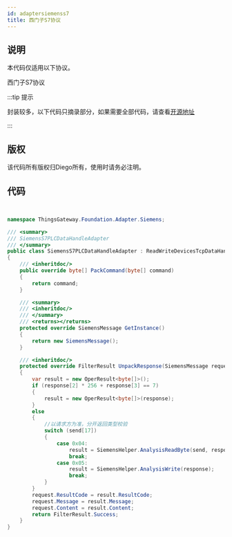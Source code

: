 ```yaml
---
id: adaptersiemenss7
title: 西门子S7协议
---
```


## 说明

本代码仅适用以下协议。

西门子S7协议

:::tip 提示

封装较多，以下代码只摘录部分，如果需要全部代码，请查看[开源地址](https://gitee.com/diego2098/ThingsGateway)

:::  

## 版权

该代码所有版权归Diego所有，使用时请务必注明。

## 代码

```csharp showLineNumbers


namespace ThingsGateway.Foundation.Adapter.Siemens;

/// <summary>
/// SiemensS7PLCDataHandleAdapter
/// </summary>
public class SiemensS7PLCDataHandleAdapter : ReadWriteDevicesTcpDataHandleAdapter<SiemensMessage>
{
    /// <inheritdoc/>
    public override byte[] PackCommand(byte[] command)
    {
        return command;
    }

    /// <summary>
    /// <inheritdoc/>
    /// </summary>
    /// <returns></returns>
    protected override SiemensMessage GetInstance()
    {
        return new SiemensMessage();
    }

    /// <inheritdoc/>
    protected override FilterResult UnpackResponse(SiemensMessage request, byte[] send, byte[] body, byte[] response)
    {
        var result = new OperResult<byte[]>();
        if (response[2] * 256 + response[3] == 7)
        {
            result = new OperResult<byte[]>(response);
        }
        else
        {
            //以请求方为准，分开返回类型校验
            switch (send[17])
            {
                case 0x04:
                    result = SiemensHelper.AnalysisReadByte(send, response);
                    break;
                case 0x05:
                    result = SiemensHelper.AnalysisWrite(response);
                    break;
            }
        }
        request.ResultCode = result.ResultCode;
        request.Message = result.Message;
        request.Content = result.Content;
        return FilterResult.Success;
    }
}



```
